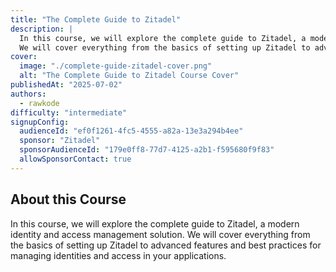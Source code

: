 ```yaml
---
title: "The Complete Guide to Zitadel"
description: |
  In this course, we will explore the complete guide to Zitadel, a modern identity and access management solution.
  We will cover everything from the basics of setting up Zitadel to advanced features and best practices for managing identities and access in your applications.
cover:
  image: "./complete-guide-zitadel-cover.png"
  alt: "The Complete Guide to Zitadel Course Cover"
publishedAt: "2025-07-02"
authors:
  - rawkode
difficulty: "intermediate"
signupConfig:
  audienceId: "ef0f1261-4fc5-4555-a82a-13e3a294b4ee"
  sponsor: "Zitadel"
  sponsorAudienceId: "179e0ff8-77d7-4125-a2b1-f595680f9f83"
  allowSponsorContact: true
---
```


## About this Course

In this course, we will explore the complete guide to Zitadel, a modern identity and access management solution. We will cover everything from the basics of setting up Zitadel to advanced features and best practices for managing identities and access in your applications.
